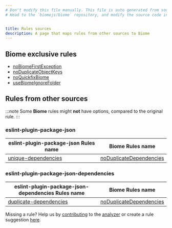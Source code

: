 ```yaml
---
# Don't modify this file manually. This file is auto generated from source, and you will lose your changes next time the website is built.
# Head to the `biomejs/biome` repository, and modify the source code in there.


title: Rules sources
description: A page that maps rules from other sources to Biome
---
```

    
## Biome exclusive rules
- [noBiomeFirstException](/linter/rules/no-biome-first-exception) 
- [noDuplicateObjectKeys](/linter/rules/no-duplicate-object-keys) 
- [noQuickfixBiome](/linter/rules/no-quickfix-biome) 
- [useBiomeIgnoreFolder](/linter/rules/use-biome-ignore-folder) 
## Rules from other sources
:::note
Some **Biome** rules might **not** have options, compared to the original rule.
:::
### eslint-plugin-package-json
| eslint-plugin-package-json Rules name | Biome Rules name |
| ---- | ---- |
| [unique-dependencies](https://github.com/JoshuaKGoldberg/eslint-plugin-package-json/blob/main/docs/rules/unique-dependencies.md) |[noDuplicateDependencies](/linter/rules/no-duplicate-dependencies) |
### eslint-plugin-package-json-dependencies
| eslint-plugin-package-json-dependencies Rules name | Biome Rules name |
| ---- | ---- |
| [duplicate-dependencies](https://github.com/idan-at/eslint-plugin-package-json-dependencies/blob/master/docs/rules/duplicate-dependencies.md) |[noDuplicateDependencies](/linter/rules/no-duplicate-dependencies) |

Missing a rule? Help us by [contributing](https://github.com/biomejs/biome/blob/main/CONTRIBUTING.md) to the [analyzer](https://github.com/biomejs/biome/blob/main/crates/biome_analyze/CONTRIBUTING.md) or create a rule suggestion [here](https://github.com/biomejs/biome/discussions/categories/rule-suggestion).
